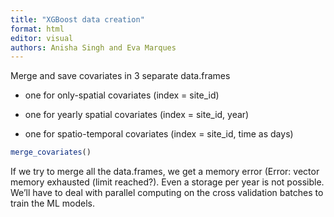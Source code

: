 ```yaml
---
title: "XGBoost data creation"
format: html
editor: visual
authors: Anisha Singh and Eva Marques
---
```


Merge and save covariates in 3 separate data.frames

-   one for only-spatial covariates (index = site_id)

-   one for yearly spatial covariates (index = site_id, year)

-   one for spatio-temporal covariates (index = site_id, time as days)

```r
merge_covariates()
```

If we try to merge all the data.frames, we get a memory error (Error: vector memory exhausted (limit reached?). Even a storage per year is not possible. We'll have to deal with parallel computing on the cross validation batches to train the ML models.
